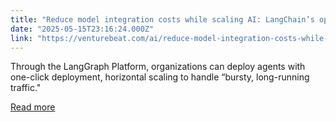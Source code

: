 ```yaml
---
title: "Reduce model integration costs while scaling AI: LangChain’s open ecosystem delivers where closed vendors can’t"
date: "2025-05-15T23:16:24.000Z"
link: "https://venturebeat.com/ai/reduce-model-integration-costs-while-scaling-ai-langchains-open-ecosystem-delivers-where-closed-vendors-cant/"
---
```


Through the LangGraph Platform, organizations can deploy agents with one-click deployment, horizontal scaling to handle “bursty, long-running traffic."

[Read more](https://venturebeat.com/ai/reduce-model-integration-costs-while-scaling-ai-langchains-open-ecosystem-delivers-where-closed-vendors-cant/)
